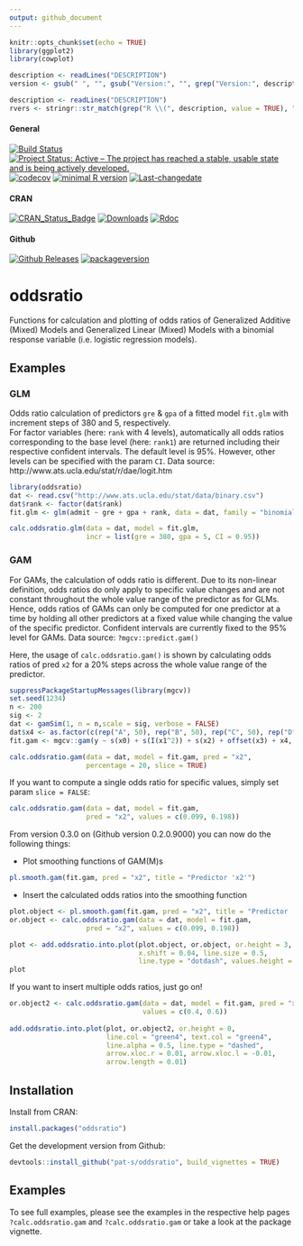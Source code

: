```yaml
---
output: github_document
---
```


```r
knitr::opts_chunk$set(echo = TRUE)
library(ggplot2)
library(cowplot)
```

```r
description <- readLines("DESCRIPTION")
version <- gsub(" ", "", gsub("Version:", "", grep("Version:", description, value = TRUE)))
```

```r
description <- readLines("DESCRIPTION")
rvers <- stringr::str_match(grep("R \\(", description, value = TRUE), "[0-9]{1,4}\\.[0-9]{1,4}\\.[0-9]{1,4}")[1,1]
```

#### General
[![Build Status](https://travis-ci.org/pat-s/oddsratio.svg?branch=master)](https://travis-ci.org/pat-s/oddsratio)
[![Project Status: Active – The project has reached a stable, usable state and is being actively developed.](http://www.repostatus.org/badges/latest/active.svg)](http://www.repostatus.org/#active)
[![codecov](https://codecov.io/gh/pat-s/oddsratio/branch/master/graph/badge.svg)](https://codecov.io/gh/pat-s/oddsratio)
[![minimal R version](https://img.shields.io/badge/R%3E%3D-`r rvers`-6666ff.svg)](https://cran.r-project.org/)
[![Last-changedate](https://img.shields.io/badge/last%20change-`r gsub('-', '--', Sys.Date())`-yellowgreen.svg)](/commits/master)

#### CRAN
[![CRAN_Status_Badge](http://www.r-pkg.org/badges/version/oddsratio)](http://cran.r-project.org/package=oddsratio)
[![Downloads](http://cranlogs.r-pkg.org/badges/oddsratio?color=brightgreen)](http://www.r-pkg.org/pkg/oddsratio)
[![Rdoc](http://www.rdocumentation.org/badges/version/oddsratio)](http://www.rdocumentation.org/packages/oddsratio)

#### Github
[![Github Releases](https://img.shields.io/github/downloads/pat-s/oddsratio/latest/total.svg)](https://github.com/pat-s/oddsratio)
[![packageversion](https://img.shields.io/badge/Package%20version-`r version`-orange.svg?style=flat-square)](commits/master)


# oddsratio

Functions for calculation and plotting of odds ratios of Generalized Additive (Mixed)
Models and Generalized Linear (Mixed) Models with a binomial
response variable (i.e. logistic regression models).  

## Examples

### GLM

Odds ratio calculation of predictors `gre` & `gpa` of a fitted model `fit.glm`
with increment steps of 380 and 5, respectively.  
For factor variables (here: `rank` with 4 levels), automatically all odds ratios
corresponding to the base level (here: `rank1`) are returned including their 
respective confident intervals. The default level is 95%. 
However, other levels can be specified with the param `CI`.
Data source: http://www.ats.ucla.edu/stat/r/dae/logit.htm

```r
library(oddsratio)
dat <- read.csv("http://www.ats.ucla.edu/stat/data/binary.csv")
dat$rank <- factor(dat$rank)
fit.glm <- glm(admit ~ gre + gpa + rank, data = dat, family = "binomial")

calc.oddsratio.glm(data = dat, model = fit.glm, 
                   incr = list(gre = 380, gpa = 5, CI = 0.95))
```

### GAM

For GAMs, the calculation of odds ratio is different. 
Due to its non-linear definition, odds ratios do only apply to specific
value changes and are not constant throughout the whole value range of the 
predictor as for GLMs. 
Hence, odds ratios of GAMs can only be computed for one predictor at a time by 
holding all other predictors at a fixed value while changing the value of the 
specific predictor. 
Confident intervals are currently fixed to the 95% level for GAMs. 
Data source: `?mgcv::predict.gam()`

Here, the usage of `calc.oddsratio.gam()` is shown by calculating odds ratios of 
pred `x2` for a 20% steps across the whole value range of the predictor.

```r
suppressPackageStartupMessages(library(mgcv))
set.seed(1234)
n <- 200
sig <- 2
dat <- gamSim(1, n = n,scale = sig, verbose = FALSE)
dat$x4 <- as.factor(c(rep("A", 50), rep("B", 50), rep("C", 50), rep("D", 50)))
fit.gam <- mgcv::gam(y ~ s(x0) + s(I(x1^2)) + s(x2) + offset(x3) + x4, data = dat)

calc.oddsratio.gam(data = dat, model = fit.gam, pred = "x2", 
                   percentage = 20, slice = TRUE)
```

If you want to compute a single odds ratio for specific values, simply set 
param `slice = FALSE`:

```r
calc.oddsratio.gam(data = dat, model = fit.gam, 
                   pred = "x2", values = c(0.099, 0.198))
```

From version 0.3.0 on (Github version 0.2.0.9000) you can now do the following things:

* Plot smoothing functions of GAM(M)s

```r
pl.smooth.gam(fit.gam, pred = "x2", title = "Predictor 'x2'")
```

* Insert the calculated odds ratios into the smoothing function

```r
plot.object <- pl.smooth.gam(fit.gam, pred = "x2", title = "Predictor 'x2'")
or.object <- calc.oddsratio.gam(data = dat, model = fit.gam, 
                   pred = "x2", values = c(0.099, 0.198))

plot <- add.oddsratio.into.plot(plot.object, or.object, or.height = 3,
                                x.shift = 0.04, line.size = 0.5, 
                                line.type = "dotdash", values.height = 0.5)
plot
```

If you want to insert multiple odds ratios, just go on!

```r

or.object2 <- calc.oddsratio.gam(data = dat, model = fit.gam, pred = "x2", 
                                 values = c(0.4, 0.6))
                                  
add.oddsratio.into.plot(plot, or.object2, or.height = 0, 
                        line.col = "green4", text.col = "green4", 
                        line.alpha = 0.5, line.type = "dashed",
                        arrow.xloc.r = 0.01, arrow.xloc.l = -0.01,
                        arrow.length = 0.01)
```


## Installation

Install from CRAN:

```R
install.packages("oddsratio")
```

Get the development version from Github:

```R
devtools::install_github("pat-s/oddsratio", build_vignettes = TRUE)
```
## Examples

To see full examples, please see the examples in the respective help pages 
`?calc.oddsratio.gam` and `?calc.oddsratio.gam` or take a look at the package
vignette.
